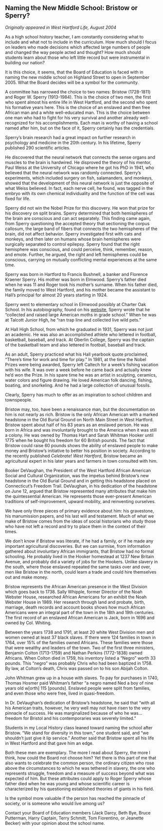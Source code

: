 ## Naming the New Middle School: Bristow or Sperry? {-}

*Originally appeared in West Hartford Life, August 2004*

As a high school history teacher, I am constantly considering what to include and what not to include in the curriculum. How much should I focus on leaders who made decisions which affected large numbers of people and changed the way people acted and thought? How much should students learn about those who left little record but were instrumental in building our nation?

It is this choice, it seems, that the Board of Education is faced with in naming the new middle school on Highland Street to open in September 2005. What the Board decides will be a symbol for the community.

A committee has narrowed the choice to two names: Bristow (1728-1811) and Roger W. Sperry (1913-1984). This is the choice of two men, the first who spent almost his entire life in West Hartford, and the second who spent his formative years here. This is the choice of an enslaved and then free African man and a white well-educated man. This is the choice between one man who had to fight for his very survival and another already well-recognized for his accomplishments. Each man is worthy of having a school named after him, but on the face of it, Sperry certainly has the credentials.

Sperry’s brain research had a great impact on further research in psychology and medicine in the 20th century. In his lifetime, Sperry published 290 scientific articles.

He discovered that the neural network that connects the sense organs and muscles to the brain is hardwired. He disproved the theory of his mentor, Paul Weiss at the University of Chicago where he got his PhD in 1941, who believed that the neural network was randomly connected. Sperry’s experiments, which included surgery on fish, salamanders, and monkeys, showed that the development of this neural network is just the opposite of what Weiss believed. In fact, each nerve cell, he found, was tagged in the embryo with its own chemical individuality and the function of the cell was fixed for life.

Sperry did not win the Nobel Prize for this discovery. He won that prize for his discovery on split brains. Sperry determined that both hemispheres of the brain are conscious and can act separately. This finding came again, from Sperry questioning the accepted theory that sectioning the corpus callosum, the large band of fibers that connects the two hemispheres of the brain, did not affect behavior. Sperry investigated first with cats and monkeys, and then later on humans whose brain hemispheres were surgically separated to control epilepsy. Sperry found that the right hemisphere was conscious, and could perceive, think, remember, reason, and emote. Further, he argued, the right and left hemispheres could be conscious, carrying on mutually conflicting mental experiences at the same time.

Sperry was born in Hartford to Francis Bushnell, a banker and Florence Kraener Sperry. His mother was born in Elmwood. Sperry’s father died when he was 11 and Roger took his mother’s surname. When his father died, the family moved to West Hartford, and his mother became the assistant to Hall’s principal for almost 20 years starting in 1924.

Sperry went to elementary school in Elmwood possibly at Charter Oak School. In his autobiography, found on his [website](https://web.archive.org/web/20041216090652if_/http://www.rogersperry.info:80/), Sperry wrote that he “collected and raised large American moths in grade school.” When he was at Talcott Junior High, he “ran trap line and collected live wild pets.”

At Hall High School, from which he graduated in 1931, Sperry was not just an academic. He was also an accomplished athlete who lettered in football, basketball, baseball, and track. At Oberlin College, Sperry was the captain of the basketball team and also lettered in football, baseball and track.

As an adult, Sperry practiced what his Hall yearbook quote proclaimed, “There’s time for work and time for play.” In 1981, at the time the Nobel Prizes were being awarded, Sperry left Caltech for a week’s fishing vacation with his wife. It was over a week before he came back and actually knew he’d won the Prize. In his spare time he was an artist in sculpting, ceramics, water colors and figure drawing. He loved American folk dancing, fishing, boating, and snorkeling. And he had a large collection of unusual fossils.

Clearly, Sperry has much to offer as an inspiration to school children and townspeople.

Bristow may, too, have been a renaissance man, but the documentation on him is not nearly as rich. Bristow is the only African American with a marked headstone in the Old Burial Ground on North Main Street in West Hartford. Bristow spent about half of his 83 years as an enslaved person. He was born in Africa and was involuntarily brought to the America when it was still a colony. He was owned by Thomas Hart and Sarah Whitman Hooker until 1775 when he bought his freedom for 60 British pounds. The fact that Bristow could raise 60 pounds shows the ability of enslaved people to make money and Bristow’s initiative to better his position in society. According to the recently published *Celebrate! West Hartford*, Bristow became an agricultural expert in his later years and farmers in town consulted with him.

Booker DeVaughan, the President of the West Hartford African American Social and Cultural Organization, was the impetus behind Bristow’s new headstone in the Old Burial Ground and in getting this headstone placed on Connecticut’s Freedom Trail. DeVaughan, in his dedication of the headstone on June 12, argued that Bristow represented many attributes that make him the quintessential American. He represents those ever-present American traditions of self-improvement, upward mobility, and reinventing ourselves.

We have only three pieces of primary evidence about him: his gravestone, his manumission papers, and his last will and testament. Much of what we make of Bristow comes from the ideas of social historians who study those who have not left a record and try to place them in the context of their times.

We don’t know if Bristow was literate, if he had a family, or if he made any important agricultural discoveries. But we can surmise, from information gathered about involuntary African immigrants, that Bristow had no formal schooling. He probably lived in the Hooker homestead at 1237 New Britain Avenue, and probably did a variety of jobs for the Hookers. Unlike slavery in the south, where those enslaved repeated the same tasks over and over, men like Bristow in the north, could learn a trade and could hire themselves out and make money.

Bristow represents the African American presence in the West Division which goes back to 1738. Sally Whipple, former Director of the Noah Webster House, researched African Americans for an exhibit the Noah Webster House in 1989. Her research through land and probate, birth, marriage, death records and account books shows how much African Americans were an integral part of the town in the 18th and 19th centuries. The first record of an enslaved African American is Jack, born in 1696 and owned by Col. Whiting.

Between the years 1738 and 1791, at least 20 white West Division men and women owned at least 37 black slaves. If there were 124 families in town in 1764, over 15% of the families owned Africans. These families were those that were wealthy and leaders of the town. Two of the first three ministers, Benjamin Colton (1713-1759) and Nathan Perkins (1772-1838) owned Africans. When Colton died in 1759, his inventory listed a “Negro” worth 33 pounds. This “negro” was probably Chris who had been baptized in 1758. By law, at Colton’s death, Chris was passed on to his son Abijah Colton.

John Whitman grew up in a house with slaves. To pay for purchases in 1740, Thomas Hosmer paid Whitman’s father “a negro named Ned a boy of nine years old w[orth] 115 [pounds]. Enslaved people were split from families, and even those who were free, lived in quasi-freedom.

In Dr. DeVaughan’s dedication of Bristow’s headstone, he said that “with all his American traits, however, he very well may not have risen to the very pinnacle of success. He was marginalized because of who he was... freedom for Bristol and his contemporaries was severely limited.”

Students in my Local History class leaned toward naming the school after Bristow. “We stand for diversity in this town,” one student said, and “we shouldn’t just give it lip service.” Another said that Bristow spent all his life in West Hartford and that gave him an edge.

Both these men are exemplary. The more I read about Sperry, the more I think, how could the Board not choose him? Yet there is this part of me that also wants to celebrate the common person, the ordinary citizen who rose above the circumstances to which he was tethered in slavery, the one who represents struggle, freedom and a measure of success beyond what was expected of him. But these attributes could apply to Roger Sperry whose father died when he was young and whose scientific career is characterized by his questioning established theories of giants in his field.

Is the symbol more valuable if the person has reached the pinnacle of society, or is someone who would live among us?

Contact your Board of Education members (Jack Darcy, Beth Bye, Bruce Putterman, Harry Captain, Terry Schmitt, Tom Fiorentino, or Jeanette Becker) with your opinion about the school name.
